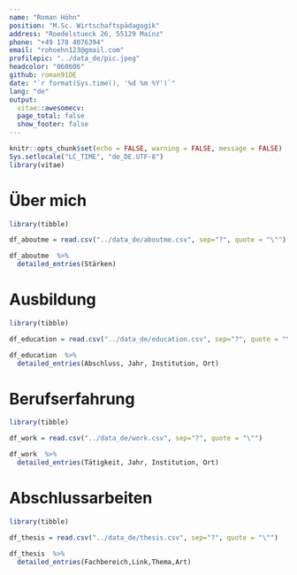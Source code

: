 ```yaml
---
name: "Roman Höhn"
position: "M.Sc. Wirtschaftspädagogik"
address: "Roedelstueck 26, 55129 Mainz"
phone: "+49 178 4076394"
email: "rohoehn123@gmail.com"
profilepic: "../data_de/pic.jpeg"
headcolor: "060606"
github: roman91DE
date: "`r format(Sys.time(), '%d %m %Y')`"
lang: "de"
output: 
  vitae::awesomecv:
  page_total: false
  show_footer: false
---
```


```r
knitr::opts_chunk$set(echo = FALSE, warning = FALSE, message = FALSE)
Sys.setlocale("LC_TIME", "de_DE.UTF-8")
library(vitae)
```


# Über mich

```r
library(tibble)

df_aboutme = read.csv("../data_de/aboutme.csv", sep="?", quote = "\"")

df_aboutme  %>%
  detailed_entries(Stärken)
```

# Ausbildung

```r
library(tibble)

df_education = read.csv("../data_de/education.csv", sep="?", quote = "\"")

df_education  %>%
  detailed_entries(Abschluss, Jahr, Institution, Ort)
```

# Berufserfahrung

```r
library(tibble)

df_work = read.csv("../data_de/work.csv", sep="?", quote = "\"")

df_work  %>%
  detailed_entries(Tätigkeit, Jahr, Institution, Ort)
```

# Abschlussarbeiten

```r
library(tibble)

df_thesis = read.csv("../data_de/thesis.csv", sep="?", quote = "\"")

df_thesis  %>%
  detailed_entries(Fachbereich,Link,Thema,Art)
```


